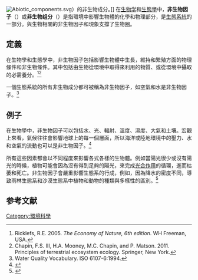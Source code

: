 {{NoteTA
|G1=Ecology
}}
[[File:Abiotic_components.svg|thumb]]）的非生物成分。]]
在[[生物学|生物学]]和[[生態學|生態學]]中，'''非生物因子'''（{{Lang-en|abiotic factor}}）或'''非生物组分'''（{{Lang|en|abiotic component(s)}}）是指環境中影響生物體的化學和物理部分，是[[生態系統|生態系統]]的一部分。與生物相關的非生物因子和現象支撐了生物圈。

== 定義 ==
在生物學和生態學中，非生物因子包括影響生物體中生長，維持和繁殖方面的物理條件和非生物條件。其中包括由生物從環境中取得來利用的物質、或從環境中攝取的必需養分。<ref>Ricklefs, R.E. 2005. ''The Economy of Nature, 6th edition''. WH Freeman, USA.</ref><ref>Chapin, F.S. III, H.A. Mooney, M.C. Chapin, and P. Matson. 2011. Principles of terrestrial ecosystem ecology. Springer, New York.</ref>

一個生態系統的所有非生物成分都可被稱為非生物因子，如空氣和水是非生物因子。<ref>Water Quality Vocabulary. ISO 6107-6:1994.</ref> 

== 例子 ==
在生物學中，非生物因子可以包括水、光、輻射、溫度、濕度、大氣和土壤。宏觀上來看，氣候往往會影響地球上的每一個層面，所以海洋或陸地環境中的壓力、水和空氣的流動也可以是非生物因子。<ref name=EoEarth>{{cite web |url=http://www.eoearth.org/article/Abiotic_factor?topic=49461 |title=Abiotic factor |publisher=National Council for Science and the Environment |year=2010 |last=Hogan |first=C. Benito |location=Washington,D.C. |work=Encyclopedia of Earth |accessdate=2015-10-12 |archive-date=2013-06-08 |archive-url=https://web.archive.org/web/20130608071757/http://www.eoearth.org/article/Abiotic_factor?topic=49461 |dead-url=no }}</ref>

所有這些因素都會以不同程度來影響各式各樣的生物體。例如當陽光很少或沒有陽光的時候，植物可能會因為沒有得到足夠的陽光，來完成[[光合作用|光合作用]]的循環，進而枯萎和死亡。非生物因子會嚴重影響生態系的行成，例如，因為降水的密度不同，導致雨林生態系和沙漠生態系中植物和動物的種類與多樣性的區別。<ref name=UWC>{{cite web|url=http://www.botany.uwc.ac.za/sci_ed/grade10/ecology/abiotic/abiot.htm|title=Abiotic Components|publisher=Department of Biodiversity and Conservation Biology, [[University_of_the_Western_Cape|University of the Western Cape]]|deadurl=yes|archiveurl=https://web.archive.org/web/20050425160041/http://www.botany.uwc.ac.za/SCI_ED/grade10/ecology/abiotic/abiot.htm|archivedate=2005-04-25}}</ref>

== 参考文献 ==
{{reflist}}

{{模型化生态系统}}
{{ecology-stub}}

[[Category:環境科學|Category:環境科學]]